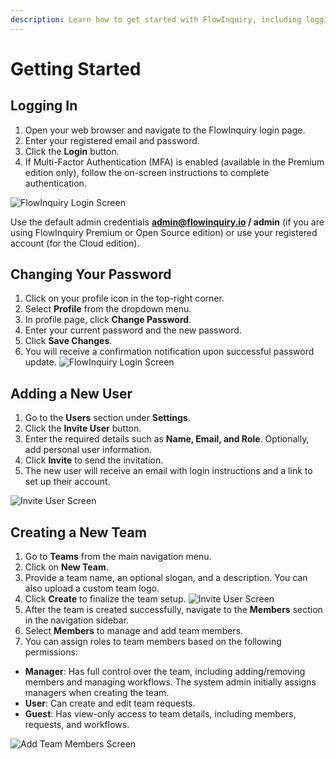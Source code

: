 ```yaml
---
description: Learn how to get started with FlowInquiry, including logging in, changing your password, adding users, and creating teams. Follow step-by-step instructions to set up and manage your workflow efficiently.
---
```


# Getting Started

## Logging In

1. Open your web browser and navigate to the FlowInquiry login page.
2. Enter your registered email and password.
3. Click the **Login** button.
4. If Multi-Factor Authentication (MFA) is enabled (available in the Premium edition only), follow the on-screen instructions to complete authentication.

![FlowInquiry Login Screen](/user_guides/getting_started/login_page.png)

Use the default admin credentials **admin@flowinquiry.io / admin** (if you are using FlowInquiry Premium or Open Source edition) or use your registered account (for the Cloud edition).

## Changing Your Password

1. Click on your profile icon in the top-right corner.
2. Select **Profile** from the dropdown menu.
3. In profile page, click **Change Password**.
4. Enter your current password and the new password.
5. Click **Save Changes**.
6. You will receive a confirmation notification upon successful password update.
   ![FlowInquiry Login Screen](/user_guides/getting_started/profile.png)

## Adding a New User

1. Go to the **Users** section under **Settings**.
2. Click the **Invite User** button.
3. Enter the required details such as **Name, Email, and Role**. Optionally, add personal user information.
4. Click **Invite** to send the invitation.
5. The new user will receive an email with login instructions and a link to set up their account.

![Invite User Screen](/user_guides/getting_started/invite_user.png)

## Creating a New Team

1. Go to **Teams** from the main navigation menu.
2. Click on **New Team**.
3. Provide a team name, an optional slogan, and a description. You can also upload a custom team logo.
4. Click **Create** to finalize the team setup.
   ![Invite User Screen](/user_guides/getting_started/create_team.png)
5. After the team is created successfully, navigate to the **Members** section in the navigation sidebar.
6. Select **Members** to manage and add team members.
7. You can assign roles to team members based on the following permissions:

- **Manager**: Has full control over the team, including adding/removing members and managing workflows. The system admin initially assigns managers when creating the team.
- **User**: Can create and edit team requests.
- **Guest**: Has view-only access to team details, including members, requests, and workflows.

![Add Team Members Screen](/user_guides/getting_started/add_team_members.png)
